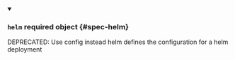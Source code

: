 


<details className="config-field" data-expandable="true" open>
<summary>

### `helm` <span className="config-field-required" data-required="false">required</span> <span className="config-field-type">object</span> <span className="config-field-default"></span> <span className="config-field-enum"></span> {#spec-helm}

DEPRECATED: Use config instead
helm defines the configuration for a helm deployment

</summary>

<PartialHelmreference />


</details>
